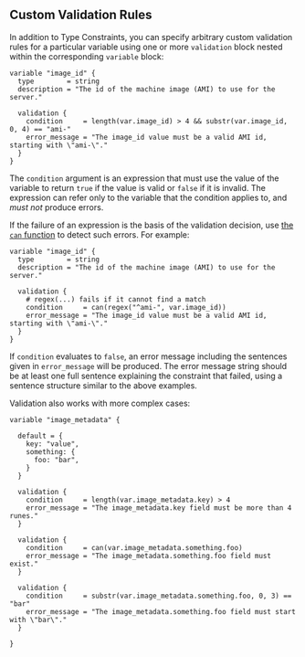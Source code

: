 ## Custom Validation Rules

In addition to Type Constraints, you can specify arbitrary custom validation
rules for a particular variable using one or more `validation` block nested
within the corresponding `variable` block:

```hcl
variable "image_id" {
  type        = string
  description = "The id of the machine image (AMI) to use for the server."

  validation {
    condition     = length(var.image_id) > 4 && substr(var.image_id, 0, 4) == "ami-"
    error_message = "The image_id value must be a valid AMI id, starting with \"ami-\"."
  }
}
```

The `condition` argument is an expression that must use the value of the
variable to return `true` if the value is valid or `false` if it is invalid.
The expression can refer only to the variable that the condition applies to,
and _must not_ produce errors.

If the failure of an expression is the basis of the validation decision, use
[the `can` function](/docs/hcl2/functions/conversion/can) to detect such errors. For example:

```hcl
variable "image_id" {
  type        = string
  description = "The id of the machine image (AMI) to use for the server."

  validation {
    # regex(...) fails if it cannot find a match
    condition     = can(regex("^ami-", var.image_id))
    error_message = "The image_id value must be a valid AMI id, starting with \"ami-\"."
  }
}
```

If `condition` evaluates to `false`, an error message including the sentences
given in `error_message` will be produced. The error message string should be
at least one full sentence explaining the constraint that failed, using a
sentence structure similar to the above examples.

Validation also works with more complex cases:

```hcl
variable "image_metadata" {

  default = {
    key: "value",
    something: {
      foo: "bar",
    }
  }

  validation {
    condition     = length(var.image_metadata.key) > 4
    error_message = "The image_metadata.key field must be more than 4 runes."
  }

  validation {
    condition     = can(var.image_metadata.something.foo)
    error_message = "The image_metadata.something.foo field must exist."
  }

  validation {
    condition     = substr(var.image_metadata.something.foo, 0, 3) == "bar"
    error_message = "The image_metadata.something.foo field must start with \"bar\"."
  }

}
```
